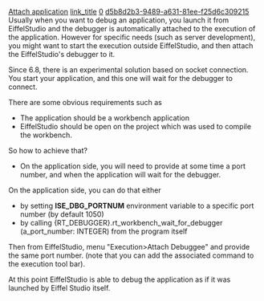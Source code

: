 [[Property:title|Attach application]]
[[Property:link_title|]]
[[Property:weight|0]]
[[Property:uuid|d5b8d2b3-9489-a631-81ee-f25d6c309215]]
Usually when you want to debug an application, you launch it from EiffelStudio and the debugger is automatically attached to the execution of the application.
However for specific needs (such as server development), you might want to start the execution outside EiffelStudio, and then attach the EiffelStudio's debugger to it.

Since 6.8, there is an experimental solution based on socket connection.
You start your application, and this one will wait for the debugger to connect.

There are some obvious requirements such as
* The application should be a workbench application 
* EiffelStudio should be open on the project which was used to compile the workbench.

So how to achieve that?
* On the application side, you will need to provide at some time a port number, and when the application will wait for the debugger.

On the application side, you can do that either
* by setting '''ISE_DBG_PORTNUM''' environment variable to a specific port number (by default 1050)
* by calling <eiffel>{RT_DEBUGGER}.rt_workbench_wait_for_debugger (a_port_number: INTEGER)</eiffel> from the program itself

Then from EiffelStudio, menu "Execution>Attach Debuggee" and provide the same port number.
(note that you can add the associated command to the execution tool bar).

At this point EiffelStudio is able to debug the application as if it was launched by Eiffel Studio itself.

{{note| This solution is still experimental, it can (and will) be improved in the future}}


